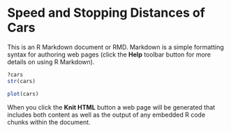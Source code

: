 Speed and Stopping Distances of Cars
========================================================

This is an R Markdown document or RMD. Markdown is a simple formatting syntax for authoring web pages (click the **Help** toolbar button for more details on using R Markdown).

```r
?cars
str(cars)
```

```r
plot(cars)
```


When you click the **Knit HTML** button a web page will be generated that includes both content as well as the output of any embedded R code chunks within the document.

